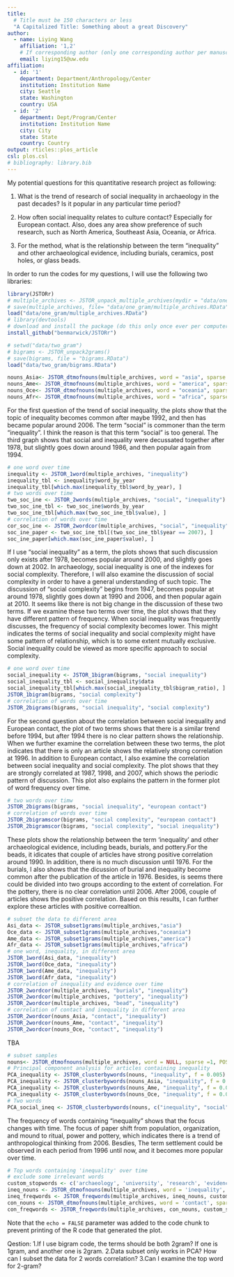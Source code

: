 ```yaml
---
title:
  # Title must be 150 characters or less
  "A Capitalized Title: Something about a great Discovery"
author:
  - name: Liying Wang
    affiliation: '1,2'
    # If corresponding author (only one corresponding author per manuscript)
    email: liying15@uw.edu
affiliation:
  - id: '1'
    department: Department/Anthropology/Center
    institution: Institution Name
    city: Seattle
    state: Washington
    country: USA
  - id: '2' 
    department: Dept/Program/Center
    institution: Institution Name
    city: City
    state: State
    country: Country
output: rticles::plos_article
csl: plos.csl
# bibliography: library.bib
---
```

My potential questions for this quantitative research project as following:

1. What is the trend of research of social inequality in archaeology in the past decades? Is it popular in any particular time period?

2. How often social inequality relates to culture contact? Especially for European contact. Also, does any area show preference of such research, such as North America, Southeast Asia, Oceania, or Africa.    

3. For the method, what is the relationship between the term "inequality" and other archaeological evidence, including burials, ceramics, post holes, or glass beads.

In order to run the codes for my questions, I will use the following two libraries: 

```r
library(JSTORr)
# multiple_archives <- JSTOR_unpack_multiple_archives(mydir = "data/one_gram")
# save(multiple_archives, file= "data/one_gram/multiple_archives.RData" 
load("data/one_gram/multiple_archives.RData")
# library(devtools)
# download and install the package (do this only once ever per computer)
install_github("benmarwick/JSTORr")
```

```r
# setwd("data/two_gram")
# bigrams <- JSTOR_unpack2grams()
# save(bigrams, file = "bigrams.RData")
load("data/two_gram/bigrams.RData")
```

```r
nouns_Asia<- JSTOR_dtmofnouns(multiple_archives, word = "asia", sparse =1, POStag = TRUE)
nouns_Ame<- JSTOR_dtmofnouns(multiple_archives, word = "america", sparse =1, POStag = TRUE)
nouns_Oce<- JSTOR_dtmofnouns(multiple_archives, word = "oceania", sparse =1, POStag = TRUE)
nouns_Afr<- JSTOR_dtmofnouns(multiple_archives, word = "africa", sparse =1, POStag = TRUE)
```

For the first question of the trend of social inequality, the plots show that the topic of inequality becomes common after maybe 1992, and then has became popular around 2006. The term "social" is commoner than the term "inequality". I think the reason is that this term "social" is too general. The third graph shows that social and inequality were decussated together after 1978, but slightly goes down around 1986, and then popular again from 1994.

```r
# one word over time
inequality <- JSTOR_1word(multiple_archives, "inequality")
inequality_tbl <- inequality$word_by_year
inequality_tbl[which.max(inequality_tbl$word_by_year), ]
# two words over time
two_soc_ine <- JSTOR_2words(multiple_archives, "social", "inequality")
two_soc_ine_tbl <- two_soc_ine$words_by_year
two_soc_ine_tbl[which.max(two_soc_ine_tbl$value), ]
# correlation of words over time
cor_soc_ine <- JSTOR_2wordcor(multiple_archives, "social", "inequality")
soc_ine_paper <- two_soc_ine_tbl[(two_soc_ine_tbl$year == 2007), ]
soc_ine_paper[which.max(soc_ine_paper$value), ]
```

If I use "social inequality" as a term, the plots shows that such discussion only exists after 1978, becomes popular around 2000, and slightly goes down at 2002. In archaeology, social inequality is one of the indexes for social complexity. Therefore, I will also examine the discussion of social complexity in order to have a general understanding of such topic. The discussion of "social complexity" begins from 1947, becomes popular at around 1978, slightly goes down at 1990 and 2006, and then popular again at 2010. It seems like there is not big change in the discussion of these two terms. If we examine these two terms over time, the plot shows that they have different pattern of frequency. When social inequality was frequently discusses, the frequency of social complexity becomes lower. This might indicates the terms of social inequality and social complexity might have some pattern of relationship, which is to some extent mutually exclusive. Social inequality could be viewed as more specific approach to social complexity. 

```r
# one word over time
social_inequality <- JSTOR_1bigram(bigrams, "social inequality")
social_inequality_tbl <- social_inequality$data
social_inequality_tbl[which.max(social_inequality_tbl$bigram_ratio), ]
JSTOR_1bigram(bigrams, "social complexity")
# correlation of words over time
JSTOR_2bigrams(bigrams, "social inequality", "social complexity")
```

For the second question about the correlation between social inequality and European contact, the plot of two terms shows that there is a similar trend before 1994, but after 1994 there is no clear pattern shows the relationship. When we further examine the correlation between these two terms, the plot indicates that there is only an article shows the relatively strong correlation at 1996. In addition to European contact, I also examine the correlation between social inequality and social complexity. The plot shows that they are strongly correlated at 1987, 1998, and 2007, which shows the periodic pattern of discussion. This plot also explains the pattern in the former plot of word frequency over time.

```r
# two words over timw
JSTOR_2bigrams(bigrams, "social inequality", "european contact")
# correlation of words over time
JSTOR_2bigramscor(bigrams, "social complexity", "european contact")
JSTOR_2bigramscor(bigrams, "social complexity", "social inequality")
```

These plots show the relationship between the term 'inequality' and other archaeological evidence, including beads, burials, and pottery.For the beads, it idicates that couple of articles have strong positive correlation around 1990. In addition, there is no much discussion until 1976. For the burials, I also shows that the dicussion of burial and inequality become common after the publication of the article in 1976. Besides, is seems there could be divided into two groups according to the extent of correlation. For the pottery, there is no clear correlation until 2006. After 2006, couple of articles shows the positive correlation. Based on this results, I can further explore these articles with positive correaltion.   

```r
# subset the data to different area
Asi_data <- JSTOR_subset1grams(multiple_archives,"asia")
Oce_data <- JSTOR_subset1grams(multiple_archives,"oceania")
Ame_data <- JSTOR_subset1grams(multiple_archives,"america")
Afr_data <- JSTOR_subset1grams(multiple_archives,"africa")
# one word, inequality, in different area
JSTOR_1word(Asi_data, "inequality")
JSTOR_1word(Oce_data, "inequality")
JSTOR_1word(Ame_data, "inequality")
JSTOR_1word(Afr_data, "inequality")
# correlation of inequality and evidence over time
JSTOR_2wordcor(multiple_archives, "burials", "inequality")
JSTOR_2wordcor(multiple_archives, "pottery", "inequality")
JSTOR_2wordcor(multiple_archives, "bead", "inequality")
# correlation of contact and inequality in different area
JSTOR_2wordcor(nouns_Asia, "contact", "inequality")
JSTOR_2wordcor(nouns_Ame, "contact", "inequality")
JSTOR_2wordcor(nouns_Oce, "contact", "inequality")
```

TBA

```r
# subset samples
nouns<- JSTOR_dtmofnouns(multiple_archives, word = NULL, sparse =1, POStag = TRUE)
# Principal component analysis for articles containing inequality
PCA_inequality <- JSTOR_clusterbywords(nouns, "inequality", f = 0.005)
PCA_inequality <- JSTOR_clusterbywords(nouns_Asia, "inequality", f = 0.005)
PCA_inequality <- JSTOR_clusterbywords(nouns_Ame, "inequality", f = 0.005)
PCA_inequality <- JSTOR_clusterbywords(nouns_Oce, "inequality", f = 0.005)
# Two words
PCA_social_ineq <- JSTOR_clusterbywords(nouns, c("inequality", "social"), f = 0.005)
```

The frequency of words containing “inequality” shows that the focus changes with time. The focus of paper shift from population, organization, and mound to ritual, power and pottery, which indicates there is a trend of anthropological thinking from 2006. Besdies, The term settlement could be observed in each period from 1996 until now, and it becomes more popular over time. 

```r
# Top words containing 'inequality' over time
# exclude some irrelevant words
custom_stopwords <- c('archaeology', 'university', 'research', 'evidence', 'journal', 'world', 'site', 'cambridge', 'archaeol', 'area', 'region', 'period', 'analysis', 'anthropology', 'springer', 'production', 'figure', 'work', 'world', 'concept', 'human', 'middle', 'altamira', 'culture', 'record', 'citation', 'discipline', 'author', 'proportion', 'literature', 'report', 'approach', 'cambridge' )
ineq_nouns <- JSTOR_dtmofnouns(multiple_archives, word = 'inequality', sparse =1, POStag = TRUE)
ineq_freqwords <- JSTOR_freqwords(multiple_archives, ineq_nouns, custom_stopwords, n = 5)
con_nouns <- JSTOR_dtmofnouns(multiple_archives, word = 'contact', sparse =1, POStag = TRUE)
con_freqwords <- JSTOR_freqwords(multiple_archives, con_nouns, custom_stopwords, n = 10)
```

Note that the `echo = FALSE` parameter was added to the code chunk to prevent printing of the R code that generated the plot.

################################################################
Qestion: 
1.If I use bigram code, the terms should be both 2gram? If one is 1gram, and another one is 2gram.
2.Data subset only works in PCA? How can I subset the data for 2 words correlation? 
3.Can I examine the top word for 2-gram?

